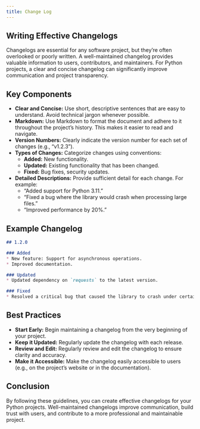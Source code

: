 ```yaml
---
title: Change Log
---
```


## Writing Effective Changelogs

Changelogs are essential for any software project, but they're often overlooked or poorly
written. A well-maintained changelog provides valuable information to users, contributors,
and maintainers. For Python projects, a clear and concise changelog can significantly
improve communication and project transparency.

## Key Components

* **Clear and Concise:** Use short, descriptive sentences that are easy to understand.
  Avoid technical jargon whenever possible.
* **Markdown:** Use Markdown to format the document and adhere to it throughout the
  project's history. This makes it easier to read and navigate.
* **Version Numbers:** Clearly indicate the version number for each set of changes
  (e.g., "v1.2.3").
* **Types of Changes:** Categorize changes using conventions:
    * **Added:** New functionality.
    * **Updated:** Existing functionality that has been changed.
    * **Fixed:** Bug fixes, security updates.
* **Detailed Descriptions:** Provide sufficient detail for each change. For example:
    * "Added support for Python 3.11."
    * "Fixed a bug where the library would crash when processing large files."
    * "Improved performance by 20%."

## Example Changelog

```markdown
## 1.2.0

### Added
* New feature: Support for asynchronous operations.
* Improved documentation.

### Updated
* Updated dependency on `requests` to the latest version.

### Fixed
* Resolved a critical bug that caused the library to crash under certain conditions.
```

## Best Practices

* **Start Early:** Begin maintaining a changelog from the very beginning of your project.
* **Keep it Updated:** Regularly update the changelog with each release.
* **Review and Edit:** Regularly review and edit the changelog to ensure clarity and
  accuracy.
* **Make it Accessible:** Make the changelog easily accessible to users (e.g., on the
  project's website or in the documentation).

## Conclusion

By following these guidelines, you can create effective changelogs for your Python
projects. Well-maintained changelogs improve communication, build trust with users, and
contribute to a more professional and maintainable project.
